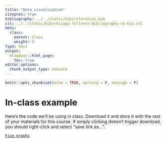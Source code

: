 ```yaml
---
title: "Data visualization"
citeproc: true
bibliography: ../../static/bib/references.bib
csl: ../../static/bib/chicago-fullnote-bibliography-no-bib.csl
menu: 
  class:
    parent: Class
    weight: 2
type: docs
output:
  blogdown::html_page:
    toc: true
editor_options: 
  chunk_output_type: console
---
```




```r
knitr::opts_chunk$set(echo = TRUE, warning = F, message = F)
```



# In-class example

Here's the code we'll be using in class. Download it and store it with the rest of your materials for this course. If simply clicking doesn't trigger download, you should right-click and select "save link as...". 

[<i class="fas fa-file-archive"></i> `Five graphs`](/files/five-graphs.R)



<!-- # Making graphs with ggplot -->


<!-- Here we will walk through how to make some of the basic graphs in R.  -->

<!-- The code chunk below loads our libraries and prepares the data.  -->


<!-- ```{r} -->
<!-- # load libraries ------------------------------------------------------------------------- -->
<!-- library(tidyverse) -->
<!-- library(gapminder) # install this if you don't have it! -->
<!-- library(ggbeeswarm) # install this if you don't have it! -->

<!-- # clean data ------------------------------------------------------------------------ -->


<!-- # subset data to focus on 2007 -->
<!-- gap_07 =  -->
<!--   gapminder %>%  -->
<!--   filter(year == 2007) -->


<!-- # calculate average life span by year -->
<!-- life_yr =  -->
<!--   gapminder %>%  -->
<!--   select(year, lifeExp) %>%  -->
<!--   group_by(year) %>%  -->
<!--   summarise(avg_yrs = mean(lifeExp)) -->

<!-- # calculate average life expectancy by continent -->
<!-- life_region =  -->
<!--   gap_07 %>%  -->
<!--   group_by(continent) %>%  -->
<!--   summarise(avg_yrs = mean(lifeExp)) -->

<!-- # calculate average life expectancy by continent-year -->
<!-- life_region_yr =  -->
<!--   gapminder %>%  -->
<!--   group_by(continent, year) %>%  -->
<!--   summarise(avg_yrs = mean(lifeExp)) -->
<!-- ``` -->



<!-- ## The scatterplot -->


<!-- The scatterplot puts two variables on the same graph so we can see how they move together:  -->

<!-- ```{r} -->
<!-- # the fancy, final product -->
<!-- ggplot(gap_07, aes(x = gdpPercap, y = lifeExp,  -->
<!--                    color = continent, size = pop)) +  -->
<!--   geom_point() -->
<!-- ``` -->



<!-- We can add labels using `labs()` and a `theme` using `theme_bw()`: -->

<!-- ```{r} -->
<!-- ggplot(gap_07, aes(x = gdpPercap, y = lifeExp,  -->
<!--                    color = continent, size = pop)) +  -->
<!--   geom_point() + -->
<!--   labs(x = "GDP per capita ($USD, inflation-adjusted)",  -->
<!--        y = "Life expectancy (in years)",  -->
<!--        title = "Wealth and Health Around the World",  -->
<!--        subtitle = "Data from 2007. Source: gapminder package.") +  -->
<!--   theme_bw() -->
<!-- ``` -->


<!-- Note that there are many [more themes out there](https://ggplot2.tidyverse.org/reference/ggtheme.html). -->



<!-- ## The time series -->


<!-- The time series shows you how a variable moves over time, using a line. For this one we will use the `life_yr` data object we constructed above, which looks like this:  -->

<!-- ```{r} -->
<!-- ## look at the data -->
<!-- life_yr -->
<!-- ``` -->


<!-- We make the plot below: -->


<!-- ```{r} -->
<!-- # make the plot -->
<!-- ggplot(life_yr, aes(x = year, y = avg_yrs)) +  -->
<!--   geom_line() +  -->
<!--   theme_bw() -->

<!-- ``` -->


<!-- ## Multiple time series -->


<!-- Sometimes we have data where we observe multiple *units* moving over time, like so:  -->

<!-- ```{r} -->
<!-- life_region_yr -->
<!-- ``` -->


<!-- We can draw separate time series for each *unit* by either using the `color` aesthetic to separate the lines:  -->


<!-- ```{r} -->
<!-- ggplot(life_region_yr, aes(x = year, y = avg_yrs, color = continent)) +  -->
<!--   geom_line() +  -->
<!--   theme_bw() -->
<!-- ``` -->


<!-- Or the `group` aesthetic: -->


<!-- ```{r} -->
<!-- ggplot(life_region_yr, aes(x = year, y = avg_yrs, group = continent)) +  -->
<!--   geom_line() +  -->
<!--   theme_bw() -->
<!-- ``` -->

